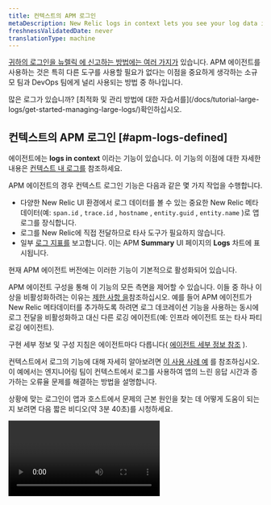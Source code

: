 ```yaml
---
title: 컨텍스트의 APM 로그인
metaDescription: New Relic logs in context lets you see your log data in the context of your New Relic app and host observability UI experiences.
freshnessValidatedDate: never
translationType: machine
---
```


[귀하의 로그인을 뉴렐릭 에 신고하는 방법에는 여러 가지가](/docs/logs/get-started/get-started-log-management) 있습니다. APM 에이전트를 사용하는 것은 특히 다른 <InlinePopover type="logs" />도구를 사용할 필요가 없다는 이점을 중요하게 생각하는 소규모 팀과 DevOps 팀에게 널리 사용되는 방법 중 하나입니다.

<Callout variant="tip">
  많은 로그가 있습니까? [최적화 및 관리 방법에 대한 자습서를](/docs/tutorial-large-logs/get-started-managing-large-logs/)확인하십시오.
</Callout>

## 컨텍스트의 APM 로그인 [#apm-logs-defined]

<InlinePopover type="apm" />에이전트에는 <DNT>**logs in context**</DNT> 이라는 기능이 있습니다. 이 기능의 이점에 대한 자세한 내용은 [컨텍스트 내 로그를](/docs/logs/logs-context/logs-in-context) 참조하세요.

APM 에이전트의 경우 컨텍스트 로그인 기능은 다음과 같은 몇 가지 작업을 수행합니다.

* 다양한 New Relic UI 환경에서 로그 데이터를 볼 수 있는 중요한 New Relic 메타데이터(예: `span.id` , `trace.id` , `hostname` , `entity.guid` , `entity.name` )로 앱 로그를 장식합니다.
* 로그를 New Relic에 직접 전달하므로 타사 도구가 필요하지 않습니다.
* 일부 [로그 지표를](#log-metrics) 보고합니다. 이는 APM <DNT>**Summary**</DNT> UI 페이지의 <DNT>**Logs**</DNT> 차트에 표시됩니다.

현재 APM 에이전트 버전에는 이러한 기능이 기본적으로 활성화되어 있습니다.

APM 에이전트 구성을 통해 이 기능의 모든 측면을 제어할 수 있습니다. 이들 중 하나 이상을 비활성화하려는 이유는 [제한 사항 을](#limitations)참조하십시오. 예를 들어 APM 에이전트가 New Relic 메타데이터를 추가하도록 하려면 로그 데코레이션 기능을 사용하는 동시에 로그 전달을 비활성화하고 대신 다른 로깅 에이전트(예: 인프라 에이전트 또는 타사 파티 로깅 에이전트).

구현 세부 정보 및 구성 지침은 에이전트마다 다릅니다( [에이전트 세부 정보 참조](#agents) ).

컨텍스트에서 로그의 기능에 대해 자세히 알아보려면 [이 사용 사례 예](#response-time-example) 를 참조하십시오. 이 예에서는 엔지니어링 팀이 컨텍스트에서 로그를 사용하여 앱의 느린 응답 시간과 증가하는 오류율 문제를 해결하는 방법을 설명합니다.

상황에 맞는 로그인이 앱과 호스트에서 문제의 근본 원인을 찾는 데 어떻게 도움이 되는지 보려면 다음 짧은 비디오(약 3분 40초)를 시청하세요.

<Video id="Vgae-GrlZWg" type="youtube" />

## 시작하다 [#get-started]

컨텍스트에서 <InlinePopover type="apm" />로그를 설정하려면 다음 안내를 따르세요.

1. 아직 계정이 없다면 [New Relic 계정을 만드](https://newrelic.com/signup) 십시오. 영원히 무료입니다.
2. APM 에이전트를 설치하고 [최신 APM 에이전트 버전](#agents) 인지 확인합니다.
3. 최신 버전의 APM 에이전트에는 기본적으로 활성화된 컨텍스트(메타데이터 추가 및 전달)의 로그가 있습니다. 로그가 올바르게 작동하도록 에이전트 구성 파일을 일부 업데이트해야 하는 경우가 있습니다. 이에 대한 자세한 내용은 [에이전트에 대한 로그 활성화를](#agents) 참조하십시오.

그게 다야! APM UI로 이동하고 관련 로그 데이터를 찾아 상황에 맞는 APM 로그로 애플리케이션 문제 해결을 시작하십시오.

<img title="APM logs in context UI options" alt="Screenshot of APM Summary page with logs in context options" src="/images/apm_screenshot-full_logs-overview.webp" />

<figcaption>
  뉴렐릭의 APM <DNT>**Summary**</DNT> 페이지에서 로그, 트레이스 및 오류를 자세히 살펴보세요.
</figcaption>

## APM 에이전트 API [#agent-apis]

로깅 프레임워크를 컨텍스트 솔루션의 기존 로그에서 사용할 수 없는 경우 로그에 주석을 추가 [하는 API 호출을 사용하여 로깅 라이브러리를 구성](/docs/logs/logs-context/annotate-logs-logs-context-using-apm-agent-apis) 할 수 있습니다.

## APM 에이전트 로그 구성 [#agents]

최신 <InlinePopover type="apm" />에이전트에는 기본적으로 컨텍스트 로그(로그 장식 및 로그 포워딩)가 활성화되어 있습니다. 컨텍스트에서 로그인 및 로그인 포워딩을 지원하는 APM 에이전트에 대한 정보는 다음과 같습니다.

* 에이전트 [v3.17.0 이상](/docs/release-notes/agent-release-notes/go-release-notes) 에 대한 [컨텍스트 절차에서 Go 로그인](/docs/logs/logs-context/configure-logs-context-go)
* 에이전트 [v7.6.0 이상](/docs/release-notes/agent-release-notes/java-release-notes) 에 대한 [컨텍스트 절차의 Java 로그인](/docs/logs/logs-context/java-configure-logs-context-all)
* 에이전트 [v9.8.0 이상](/docs/release-notes/agent-release-notes/net-release-notes) 에 대한 [컨텍스트 절차의 .NET 로그인](/docs/logs/logs-context/net-configure-logs-context-all)
* [Node.js](/docs/logs/logs-context/configure-logs-context-nodejs) 는 에이전트 [v8.11.0 이상](/docs/release-notes/agent-release-notes/nodejs-release-notes) 에 대한 컨텍스트 절차에 로그인합니다.
* 에이전트 [v10.1.0 이상](/docs/release-notes/agent-release-notes/php-release-notes) 에 대한 [컨텍스트 프로시저의 PHP 로그인](/docs/logs/logs-context/configure-logs-context-php)
* 에이전트 [v7.12.0.176](/docs/release-notes/agent-release-notes/python-release-notes) 에 대한 [컨텍스트 프로시저의 Python 로그인](/docs/logs/logs-context/configure-logs-context-python)
* 에이전트 [v8.6.0 이상](/docs/release-notes/agent-release-notes/ruby-release-notes) 에 대한 [컨텍스트 절차에서 Ruby 로그인](/docs/logs/logs-context/configure-logs-context-ruby)

APM 로그 전달을 사용할 수 없거나 사용하지 않으려면 [다른 솔루션을 사용하여 로그를 전달할 수 있습니다](/docs/logs/get-started/get-started-log-management#integrate-logs) .

## 제한 사항 [#limitations]

APM 로그인 컨텍스트 기능은 기본적으로 활성화되어 있습니다. 이는 보안, 규정 준수, 청구 또는 시스템 성능에 부정적인 영향을 미칠 수 있습니다.

다음은 몇 가지 알려진 추가 제한 사항입니다.

* Node.js 에이전트를 제외하고 <InlinePopover type="apm" />로그 포워딩은 전체 로그를 보내지 않습니다. [로그 포워딩 세부정보에 대해 알아보세요.](#forwarding-details)
* 에이전트가 로드될 때까지 시작 로그를 사용할 수 없습니다.
* Kubernetes를 사용하는 경우 Kubernetes API가 아닌 계측을 통해 로그를 장식한다는 점에 유의하십시오. 이것은 파일 시스템에 로그아웃하는 것과 별개입니다. 로그는 절대 호스트에 닿지 않거나 API를 호출할 수 있는 위치에 존재합니다.
* 애플리케이션에서 예외가 발생하면 현재 Java 또는 .NET 에이전트에 대한 컨텍스트의 관련 로그에 스택 추적이 표시되지 않습니다. 해결 방법으로 드롭 필터 규칙을 변경할 수 있습니다.
* Fluentd는 로그를 생성한 엔티티에서 `processID` 을 추가할 수 있지만 APM 로그는 이를 볼 수 없습니다. 또한 Kubernetes에서는 메타데이터를 추가하기 위해 API를 호출하지만 이 데이터는 애플리케이션 내에서 볼 수 없습니다. 엔터티 메타데이터가 필요한 경우 컨텍스트에서 자동 로그를 사용하는 것이 좋지만 애플리케이션에서 로그를 전송하지 않는 것이 좋습니다. 대신 Fluentd, Fluent Bit 또는 다른 솔루션을 계속 사용하여 로그 파일을 전달하세요.

기본 설정을 조정해야 하는 경우 [자동 로깅 비활성화](/docs/logs/logs-context/disable-automatic-logging) 를 참조하십시오.

## 데이터 프라이버시 보장 [#data-privacy]

<Callout variant="caution">
  New Relic으로 전송되는 로그 데이터는 사용자가 제어하므로 PII(개인 식별 정보), PHI(보호 건강 정보) 또는 기타 민감한 데이터 전송을 마스킹, 난독화 또는 방지하기 위해 조직의 보안 지침을 따라야 합니다.
</Callout>

당사의 로그 수집 파이프라인은 신용 카드, 주민등록번호, 주민등록번호 등을 자동으로 마스킹합니다. 자세한 내용은 로그 관리에 대한 [보안 문서](/docs/logs/get-started/new-relics-log-management-security-privacy) 를 참조하십시오.

난독화 기능을 사용하여 로그의 민감한 데이터를 마스킹하거나 해시하는 사용자 지정 규칙을 생성할 수도 있습니다. 이는 민감한 데이터에 대한 액세스를 제한하는 것이 비실용적이거나 불가능한 경우 또는 일부 데이터를 New Relic에 의해 저장해서는 안 되는 경우에 중요합니다. 자세한 내용은 [난독화 문서](/docs/logs/ui-data/obfuscation-ui/) 를 읽어보세요.

## 로그 전달에 대한 세부 정보 [#forwarding-details]

모든 <InlinePopover type="apm" />에이전트(Node.js 제외)의 경우 로그 포워딩 옵션은 전체 로그를 전달하지 않습니다. 로그 포워딩으로 전송되는 내용에 대한 자세한 내용은 아래 축소기를 참조하세요.

<CollapserGroup>
  <Collapser id="log-forwarding-details" title="로그 전달 세부정보">
    예를 들어 로그에 다음과 같은 속성이 있다고 가정해 보겠습니다.

    ```json
    {
        "v": "x",
        "level": "x",
        "name": "x",
        "hostname": "x",
        "pid": 01,
        "timestamp": "x",
        "message": "x",
        "bunches": "of custom stuff"
    }
    ```

    APM 에이전트(Node.js 제외)가 메타데이터로 로그를 장식하고 전달할 때 New Relic에는 다음과 같은 몇 가지 속성만 있을 수 있습니다.

    ```json
    {
        "timestamp": "x",
        "message": "x",
        "span.id": "x",
        "trace.id": "x",
        "hostname": "x",
        "entity.guid": "x",
        "entity.name": "x",
    }
    ```
  </Collapser>
</CollapserGroup>

보고된 로그가 더 필요한 경우 옵션은 다음과 같습니다.

* 특정 로그 데이터를 포함하도록 APM 에이전트를 구성합니다.
* [로그 장식](#apm-logs-defined) 은 그대로 유지하되 APM 에이전트 로그 전달을 비활성화하고 대신 자체 로그 전달 솔루션을 사용하십시오.

이러한 옵션에 대한 자세한 내용은 상담원별 로그인 컨텍스트 문서를 참조하세요.

## 로그 메트릭 [#log-metrics]

<InlinePopover type="apm" />에이전트를 설정하면 APM <DNT>**Summary**</DNT> 페이지에 로깅 지표 차트가 자동으로 표시됩니다.

<img style={{ align: 'left',maxWidth: '70%' }} title="Screenshot showing the logging metrics chart" alt="Screenshot showing the logging metrics chart" src="/images/logs_screenshot-crop_logging-metrics.webp" />

이 차트는 로그 수를 보여줍니다. 로그 포워딩을 비활성화하지 않은 경우 차트 링크를 클릭하면 로그 자체로 이동할 수 있습니다. 로그 포워딩을 비활성화하더라도 이 차트에는 로그인 포워딩을 활성화한 경우 검사할 수 있는 잠재적인 로그가 여전히 표시됩니다.

로깅 측정항목은 다음 쿼리와 같이 `apm.service.logging.lines` 속성을 통해 보고됩니다.

```sql
SELECT count(apm.service.logging.lines) FROM Metric WHERE (entity.guid = 'AN_ENTITY_GUID') LIMIT MAX SINCE 60 seconds AGO TIMESERIES
```

로깅 지표 차트를 보고 싶지 않다면 끌 수 있습니다. 하지만 계정 수준에서는 끌 수 없습니다. 로깅 지표를 비활성화하려면 에이전트에 대한 전용 APM 설정 문서(예: [PHP의 경우 이 `logging_metrics` 구성 옵션](/docs/apm/agents/php-agent/configuration/php-agent-configuration/#cfg-application_logging_metrics-enabled))를 참조하세요.

<Callout variant="important">
  로깅 지표를 비활성화해도 APM 로그 포워딩 기능은 꺼지지 않습니다. APM 로그 전달을 중지하려면 [컨텍스트에서 APM 로그 관리 또는 비활성화를](/docs/logs/logs-context/disable-automatic-logging/) 참조하세요.
</Callout>

## 중복 로그 방지 [#duplicate-logs]

컨텍스트 기능에서 로그를 사용하면 데이터 수집이 증가합니다. 계정의 가격 모델에 따라 수집 한도 및 청구에 영향을 미칠 수 있습니다.

<Callout variant="caution">
  APM 에이전트를 사용하여 애플리케이션에서 직접 로그를 보내려면 현재 해당 애플리케이션에서 로그를 수집하고 있는 로그 전달 솔루션을 비활성화하거나 수정해야 합니다. 그렇지 않으면 중복 로그가 전송되어 이중 청구가 발생합니다.
</Callout>

중복 로그 전송을 방지하는 방법에 대해 자세히 알아보려면 [업그레이드 가이드를](/docs/logs/logs-context/upgrade-to-automatic-logs-context/) 확인하세요.

자세한 내용은 절차에 따라 [특정 로그 전달자](/docs/logs/forward-logs/enable-log-management-new-relic#log-forwarding) 를 비활성화하십시오.

## 수집 한도 관리 [#ingest]

<DNT>**Example:**</DNT> 귀하의 엔지니어링 팀은 앱의 문제를 해결하고 있으므로 APM 에이전트가 수집하는 로그 볼륨을 일시적으로 늘려 보다 세부적인 로깅을 제공합니다. 그러나 며칠 동안 더 높은 한도를 그대로 두면 불필요한 데이터가 전송되어 청구 금액이 늘어날 수 있습니다.

예상치 못한 상황을 방지하려면 [NRQL 쿼리](/docs/accounts/accounts-billing/new-relic-one-pricing-billing/usage-queries-alerts/#data-queries) 를 사용하여 수집 제한을 추적하는 [경고 조건](/docs/accounts/accounts-billing/new-relic-one-pricing-billing/usage-queries-alerts/#alerts) 을 만드는 것이 좋습니다. 예를 들어:

<CollapserGroup>
  <Collapser id="limits-ui" title="UI에서 데이터 제한 및 사용량 보기">
    [UI에서 데이터 한도를 검토](/docs/data-apis/manage-data/view-system-limits) 하려면 [사용자 메뉴](/docs/accounts/accounts-billing/general-account-settings/intro-account-settings) 에서 <DNT>**Manage your data &gt; Limits**</DNT> 클릭합니다. 또는 사용량을 보려면 <DNT>**View your usage**</DNT> 클릭하세요.

    <img title="View data and usage from UI" alt="Screenshot of View data and usage page in UI" src="/images/apm_screenshot-full_view-limits-usage.webp" />
  </Collapser>

  <Collapser id="query-estimate" title="NRQL 쿼리: 예상 비용 예">
    [비용 관련 쿼리를](/docs/accounts/accounts-billing/new-relic-one-pricing-billing/usage-queries-alerts#estimated-cost) 참조하십시오.
  </Collapser>

  <Collapser id="nrql-alert" title="NRQL 경고: 사용량 임계값 예">
    사용량이 기가바이트의 데이터에 대해 고정된 월별 임계값을 초과할 때 경고를 생성하려면 경고 조건에 다음 [NRQL 쿼리](/docs/alerts-applied-intelligence/new-relic-alerts/alert-conditions/create-nrql-alert-conditions/) 를 추가합니다.

    ```sql
    FROM NrMTDConsumption SELECT latest(GigabytesIngested) WHERE productLine = 'DataPlatform'
    ```
  </Collapser>
</CollapserGroup>

## 예: 컨텍스트에서 로그의 힘 [#response-time-example]

다음은 문제의 근본 원인을 파악하기 위해 컨텍스트에서 <InlinePopover type="apm" />로그를 사용하는 자세한 사용 사례입니다.

<DNT>**Example scenario:**</DNT> 대기 중인 엔지니어는 앱의 응답 시간이 좋지 않고 오류율이 높아지는 것에 대해 뉴렐릭 공지를 받습니다. 오류 증가와 지연 시간의 근본 원인을 찾아 문제가 있는 호스트를 로드 밸런싱에서 제외할지 아니면 최신 릴리스로 롤백할지 결정할 수 있어야 합니다.

문제 해결을 시작하려면 New Relic UI로 이동합니다.

<CollapserGroup>
  <Collapser id="when" title="언제 어디서 오류가 시작되었습니까?">
    엔지니어가 앱의 <DNT>**APM Summary**</DNT> 페이지를 보면 응답 시간 증가로 이어지는 더 많은 오류 로그가 표시됩니다. 그들은 로그가 문제의 근본 원인을 드러낼 수 있는지 확인하고 싶어합니다.

    <img title="APM Summary errors in UI" alt="Screenshot of APM Summary errors in UI" src="/images/apm_screenshot-crop_apmsummary-view-logs-.webp" />

    <DNT>
      **How can they quickly decide what&apos;s related to the problem?**
    </DNT>

    그들은 로그 수집을 설정하지 않았습니다. 그러나 앱용 Java 에이전트가 컨텍스트에 APM 로그를 포함하도록 최근 업데이트되었으므로 이제 앱이 자동으로 로그 및 연결 메타데이터를 수신합니다. UI에 표시되는 메트릭은 로그 심각도별로 계수를 패싯합니다. (이는 Java 에이전트의 내장 로그 데코레이션 기능에 의해 설정됩니다.)

    <DNT>
      **What entities are related?**
    </DNT>

    동일한 UI 페이지에서 <DNT>**Logs**</DNT> 차트를 클릭하여 <DNT>**Log summary**</DNT> 뷰를 검토할 수 있습니다. 이 보기에는 계측된 로그가 수집된 시기와 해당 로그의 심각도 수준이 `Error` 이하인 시기가 표시됩니다. 또한 로그 패턴 목록과 각 패턴에 맞는 전체 로그의 비율도 표시됩니다.
  </Collapser>

  <Collapser id="patterns" title="로그에 어떤 패턴이 나타납니까?">
    <DNT>**Log patterns**</DNT> UI에서는 드물게 발생하는 오류 메시지가 자주 발생하기 시작하여 이제 목록에 표시됩니다. 이를 통해 엔지니어는 시끄러운 모든 상태 업데이트 대신 문제가 있는 로그에 집중할 수 있습니다.

    <img title="Logs patterns UI" alt="Screenshot of Log patterns UI" src="/images/apm_screenshot-crop_logs-context-patterns-two.webp" />

    <DNT>
      **What patterns should they focus on?**
    </DNT>

    엔지니어는 흥미로운 로그 패턴을 발견하고 이 패턴에 맞는 로그만 보려고 합니다. 패턴 값을 표시되는 로그에 필터로 추가하기 위해 클릭합니다. 이것은 초점을 좁힙니다.
  </Collapser>

  <Collapser id="log-details" title="더 많은 로그 세부 정보를 통해 무엇을 알 수 있습니까?">
    엔지니어는 로그 레코드에 포함된 모든 값을 보고 싶어서 <DNT>**Log details**</DNT> 보기를 클릭합니다. 이는 로그 자체가 의미가 있는지 확인하는 데 도움이 됩니다. 또한 앱이 실행되는 Kubernetes 환경을 더 자세히 살펴보거나, 복사 트레이스나 <InlinePopover type="apm" />로그 기록과 관련된 오류를 직접 조사할 수 있습니다.

    <img title="Log details in APM UI" alt="Screenshot of Log details in APM UI" src="/images/apm_logs_ui_with_log_detail_side_panel.webp" />

    엔지니어는 전체 스택 추적을 볼 수 있는 APM 오류를 살펴보기로 결정합니다. 또한 <DNT>**Errors inbox**</DNT> UI에서 로그를 볼 수도 있습니다.

    <img title="Logs from Errors inbox UI" alt="Screenshot of logs from Errors inbox UI" src="/images/apm_screenshot-crop_logs-cropped-ui.webp" />
  </Collapser>

  <Collapser id="log-sampling" title="문제 해결에 도움이 되는 추가 테스트 데이터는 무엇입니까?">
    문제 해결 팀은 원인을 분리하기 위해 테스트를 실행했지만 테스트 트랜잭션에 대한 모든 로그가 수집되지는 않았습니다. Java 에이전트 구성 파일의 기본 로그 수집( `application_logging:forwarding:max_samples_stored:` 에서 분당 약 10,000개)은 서비스에 문제가 있는지 확인하는 데 유용했습니다. 그러나 이제 더 자세한 문제 해결을 위해 샘플링을 더 높은 숫자로 올려야 합니다.
  </Collapser>

  <Collapser id="next-steps" title="문제 해결됨. 이제 뭐?">
    문제 해결 팀은 문제가 최근에 도입된 변경으로 인해 발생했다고 판단하여 해당 코드를 롤백합니다. 리소스를 절약하고 비용을 수집하기 위해 구성 파일에서 `application_logging:forwarding:max_samples_stored:` 에 대한 로그 수집을 거부하지만 문제가 반복되는 경우에 대비하여 로그 샘플링을 계속 실행합니다.

    문제 진단, 해결 팀은 또한 이 앱으로 필터링된 <DNT>**Log patterns**</DNT> 페이지를 가리키도록 Runbook을 업데이트하고 [공지 조건에 런북을 추가합니다](/docs/alerts-applied-intelligence/new-relic-alerts/advanced-alerts/understand-technical-concepts/provide-runbook-instructions-alert-activity/). 다음에 이 상황과 유사한 공지를 받게 되면 배운 교훈을 활용하여 더 빠른 문제 해결, 해결을 할 수 있습니다.
  </Collapser>
</CollapserGroup>